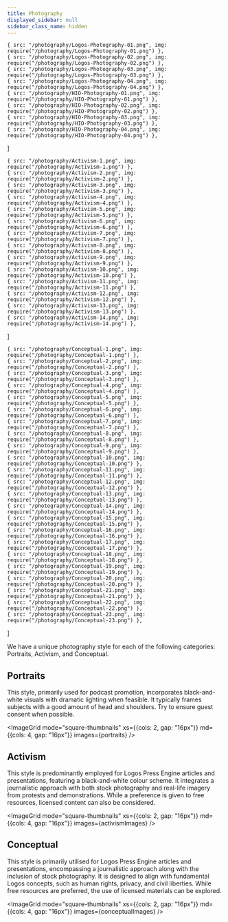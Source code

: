 ```yaml
---
title: Photography 
displayed_sidebar: null
sidebar_class_name: hidden
---
```



    { src: "/photography/Logos-Photography-01.png", img: require("/photography/Logos-Photography-01.png") },
    { src: "/photography/Logos-Photography-02.png", img: require("/photography/Logos-Photography-02.png") },
    { src: "/photography/Logos-Photography-03.png", img: require("/photography/Logos-Photography-03.png") },
    { src: "/photography/Logos-Photography-04.png", img: require("/photography/Logos-Photography-04.png") },
    { src: "/photography/HIO-Photography-01.png", img: require("/photography/HIO-Photography-01.png") },
    { src: "/photography/HIO-Photography-02.png", img: require("/photography/HIO-Photography-02.png") },
    { src: "/photography/HIO-Photography-03.png", img: require("/photography/HIO-Photography-03.png") },
    { src: "/photography/HIO-Photography-04.png", img: require("/photography/HIO-Photography-04.png") },
]

    { src: "/photography/Activism-1.png", img: require("/photography/Activism-1.png") },
    { src: "/photography/Activism-2.png", img: require("/photography/Activism-2.png") },
    { src: "/photography/Activism-3.png", img: require("/photography/Activism-3.png") },
    { src: "/photography/Activism-4.png", img: require("/photography/Activism-4.png") },
    { src: "/photography/Activism-5.png", img: require("/photography/Activism-5.png") },
    { src: "/photography/Activism-6.png", img: require("/photography/Activism-6.png") },
    { src: "/photography/Activism-7.png", img: require("/photography/Activism-7.png") },
    { src: "/photography/Activism-8.png", img: require("/photography/Activism-8.png") },
    { src: "/photography/Activism-9.png", img: require("/photography/Activism-9.png") },
    { src: "/photography/Activism-10.png", img: require("/photography/Activism-10.png") },
    { src: "/photography/Activism-11.png", img: require("/photography/Activism-11.png") },
    { src: "/photography/Activism-12.png", img: require("/photography/Activism-12.png") },
    { src: "/photography/Activism-13.png", img: require("/photography/Activism-13.png") },
    { src: "/photography/Activism-14.png", img: require("/photography/Activism-14.png") },
]

    { src: "/photography/Conceptual-1.png", img: require("/photography/Conceptual-1.png") },
    { src: "/photography/Conceptual-2.png", img: require("/photography/Conceptual-2.png") },
    { src: "/photography/Conceptual-3.png", img: require("/photography/Conceptual-3.png") },
    { src: "/photography/Conceptual-4.png", img: require("/photography/Conceptual-4.png") },
    { src: "/photography/Conceptual-5.png", img: require("/photography/Conceptual-5.png") },
    { src: "/photography/Conceptual-6.png", img: require("/photography/Conceptual-6.png") },
    { src: "/photography/Conceptual-7.png", img: require("/photography/Conceptual-7.png") },
    { src: "/photography/Conceptual-8.png", img: require("/photography/Conceptual-8.png") },
    { src: "/photography/Conceptual-9.png", img: require("/photography/Conceptual-9.png") },
    { src: "/photography/Conceptual-10.png", img: require("/photography/Conceptual-10.png") },
    { src: "/photography/Conceptual-11.png", img: require("/photography/Conceptual-11.png") },
    { src: "/photography/Conceptual-12.png", img: require("/photography/Conceptual-12.png") },
    { src: "/photography/Conceptual-13.png", img: require("/photography/Conceptual-13.png") },
    { src: "/photography/Conceptual-14.png", img: require("/photography/Conceptual-14.png") },
    { src: "/photography/Conceptual-15.png", img: require("/photography/Conceptual-15.png") },
    { src: "/photography/Conceptual-16.png", img: require("/photography/Conceptual-16.png") },
    { src: "/photography/Conceptual-17.png", img: require("/photography/Conceptual-17.png") },
    { src: "/photography/Conceptual-18.png", img: require("/photography/Conceptual-18.png") },
    { src: "/photography/Conceptual-19.png", img: require("/photography/Conceptual-19.png") },
    { src: "/photography/Conceptual-20.png", img: require("/photography/Conceptual-20.png") },
    { src: "/photography/Conceptual-21.png", img: require("/photography/Conceptual-21.png") },
    { src: "/photography/Conceptual-22.png", img: require("/photography/Conceptual-22.png") },
    { src: "/photography/Conceptual-23.png", img: require("/photography/Conceptual-23.png") },
]

We have a unique photography style for each of the following categories: Portraits, Activism, and Conceptual.

## Portraits

This style, primarily used for podcast promotion, incorporates black-and-white visuals with dramatic lighting when feasible. It typically frames subjects with a good amount of head and shoulders. Try to ensure guest consent when possible.

<ImageGrid mode="square-thumbnails" xs={{cols: 2, gap: "16px"}} md={{cols: 4, gap: "16px"}} images={portraits} />

## Activism

This style is predominantly employed for Logos Press Engine articles and presentations, featuring a black-and-white colour scheme. It integrates a journalistic approach with both stock photography and real-life imagery from protests and demonstrations. While a preference is given to free resources, licensed content can also be considered.

<ImageGrid mode="square-thumbnails" xs={{cols: 2, gap: "16px"}} md={{cols: 4, gap: "16px"}} images={activismImages} />

## Conceptual

This style is primarily utilised for Logos Press Engine articles and presentations, encompassing a journalistic approach along with the inclusion of stock photography. It is designed to align with fundamental Logos concepts, such as human rights, privacy, and civil liberties. While free resources are preferred, the use of licensed materials can be explored.

<ImageGrid mode="square-thumbnails" xs={{cols: 2, gap: "16px"}} md={{cols: 4, gap: "16px"}} images={conceptualImages} />
